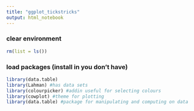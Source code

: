 ```yaml
---
title: "ggplot_tickstricks"
output: html_notebook
---
```


### clear environment
```r
rm(list = ls())
```

### load packages (install in you don't have)
```r
library(data.table)
library(Lahman) #has data sets
library(colourpicker) #addin useful for selecting colours
library(cowplot) #theme for plotting
library(data.table) #package for manipulating and computing on data
```